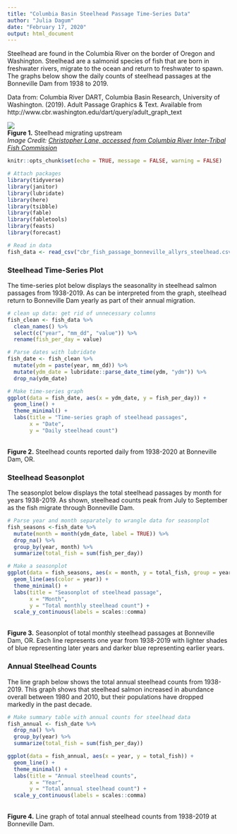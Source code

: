 ```yaml
---
title: "Columbia Basin Steelhead Passage Time-Series Data"
author: "Julia Dagum"
date: "February 17, 2020"
output: html_document
---
```


Steelhead are found in the Columbia River on the border of Oregon and Washington. Steelhead are a salmonid species of fish that are born in freshwater rivers, migrate to the ocean and return to freshwater to spawn. The graphs below show the daily counts of steelhead passages at the Bonneville Dam from 1938 to 2019. 

Data from: Columbia River DART, Columbia Basin Research, University of Washington. (2019). Adult Passage Graphics & Text. Available from http://www.cbr.washington.edu/dart/query/adult_graph_text

![](steelhead.jpg)
<br>
**Figure 1.** Steelhead migrating upstream
<br>
_Image Credit: [Christopher Lane, accessed from Columbia River Inter-Tribal Fish Commission](https://www.critfc.org/fish-and-watersheds/columbia-river-fish-species/steelhead/)_
```r
knitr::opts_chunk$set(echo = TRUE, message = FALSE, warning = FALSE)

# Attach packages
library(tidyverse)
library(janitor)
library(lubridate)
library(here)
library(tsibble)
library(fable)
library(fabletools)
library(feasts)
library(forecast)

# Read in data
fish_data <- read_csv("cbr_fish_passage_bonneville_allyrs_steelhead.csv")
```

### Steelhead Time-Series Plot

The time-series plot below displays the seasonality in steelhead salmon passages from 1938-2019. As can be interpreted from the graph, steelhead return to Bonneville Dam yearly as part of their annual migration.

```r
# clean up data: get rid of unnecessary columns
fish_clean <- fish_data %>%
  clean_names() %>% 
  select(c("year", "mm_dd", "value")) %>% 
  rename(fish_per_day = value)

# Parse dates with lubridate
fish_date <- fish_clean %>% 
  mutate(ydm = paste(year, mm_dd)) %>% 
  mutate(ydm_date = lubridate::parse_date_time(ydm, "ydm")) %>% 
  drop_na(ydm_date)

# Make time-series graph
ggplot(data = fish_date, aes(x = ydm_date, y = fish_per_day)) +
  geom_line() +
  theme_minimal() +
  labs(title = "Time-series graph of steelhead passages", 
       x = "Date", 
       y = "Daily steelhead count")
```
<br>
**Figure 2.** Steelhead counts reported daily from 1938-2020 at Bonneville Dam, OR.

### Steelhead Seasonplot

The seasonplot below displays the total steelhead passages by month for years 1938-2019. As shown, steelhead counts peak from July to September as the fish migrate through Bonneville Dam. 
```r
# Parse year and month separately to wrangle data for seasonplot
fish_seasons <-fish_date %>% 
  mutate(month = month(ydm_date, label = TRUE)) %>% 
  drop_na() %>% 
  group_by(year, month) %>% 
  summarize(total_fish = sum(fish_per_day))

# Make a seasonplot
ggplot(data = fish_seasons, aes(x = month, y = total_fish, group = year)) +
  geom_line(aes(color = year)) +
  theme_minimal() +
  labs(title = "Seasonplot of steelhead passage",
       x = "Month", 
       y = "Total monthly steelhead count") +
  scale_y_continuous(labels = scales::comma)
```
<br>
**Figure 3.** Seasonplot of total monthly steelhead passages at Bonneville Dam, OR. Each line represents one year from 1938-2019 with lighter shades of blue representing later years and darker blue representing earlier years. 

### Annual Steelhead Counts

The line graph below shows the total annual steelhead counts from 1938-2019. This graph shows that steelhead salmon increased in abundance overall between 1980 and 2010, but their populations have dropped markedly in the past decade. 
```r
# Make summary table with annual counts for steelhead data
fish_annual <- fish_date %>% 
  drop_na() %>% 
  group_by(year) %>% 
  summarize(total_fish = sum(fish_per_day))

ggplot(data = fish_annual, aes(x = year, y = total_fish)) +
  geom_line() +
  theme_minimal() +
  labs(title = "Annual steelhead counts", 
       x = "Year", 
       y = "Total annual steelhead count") +
  scale_y_continuous(labels = scales::comma)

```
<br>
**Figure 4.** Line graph of total annual steelhead counts from 1938-2019 at Bonneville Dam. 
